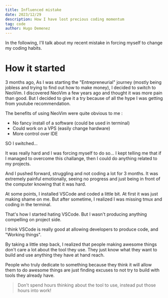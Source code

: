 ```yaml
---
title: Influenced mistake 
date: 2023/12/29
description: How I have lost precious coding momentum
tag: code
author: Hugo Demenez
---
```


In the following, I'll talk about my recent mistake in forcing myself to change my coding habits.

# How it started
3 months ago,
As I was starting the "Entrepreneurial" journey (mostly being jobless and trying to find out how to make money),
I decided to switch to NeoVim.
I discovered NeoVim a few years ago and thought it was more pain than good.
But I decided to give it a try because of all the hype I was getting from youtube recommendation.

The benefits of using NeoVim were quite obvious to me :
* No fancy install of a software (could be used in terminal)
* Could work on a VPS (easily change hardware)
* More control over IDE

SO I switched...

It was really hard and I was forcing myself to do so...
I kept telling me that if I managed to overcome this challange, then I could do anything related to my projects.

And I pushed forward, struggling and not coding a lot for 3 months.
It was extremely painful emotionally, seeing no progress and just being in front of the computer knowing that it was hard.

At some points, I installed VSCode and coded a little bit. At first it was just making shame on me.
But after sometime, I realized I was missing tmux and coding in the terminal.

That's how I started hating VSCode. But I wasn't producing anything compelling on project side.

I think VSCode is really good at allowing developers to produce code, and "Working things".

By taking a little step back, I realized that people making awesome things don't care a lot about the tool they use.
They just know what they want to build and use anything they have at hand reach.

People who truly dedicate to something because they think it will allow them to do awesome things are just finding excuses to not try to build
with tools they already have.

> Don't spend hours thinking about the tool to use, instead put those hours into work!
